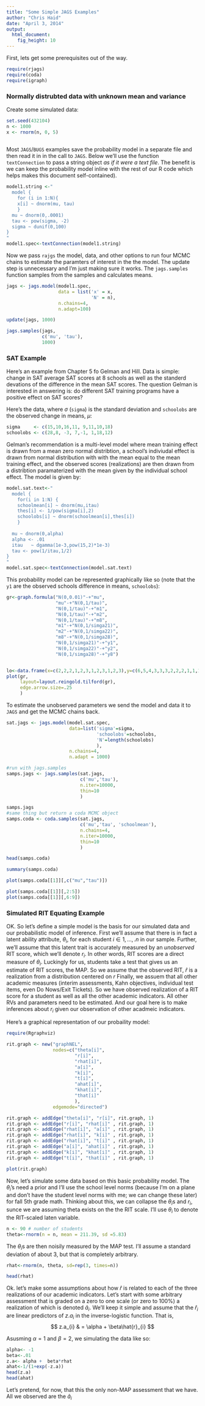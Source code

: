 ```yaml
---
title: "Some Simple JAGS Examples"
author: "Chris Haid"
date: "April 3, 2014"
output:
  html_document:
    fig_height: 10
---
```

First, lets get some prerequisites out of the way.
```r
require(rjags)
require(coda)
require(igraph)
```

### Normally distrubted data with unknown mean and variance

Create some simulated data:
```r
set.seed(432104)
n <- 1000
x <- rnorm(n, 0, 5)
 
```

Most `JAGS`/`BUGS` examples save the probability model in a separate file and then read it in in the call to `JAGS`.  Below we'll use the function `textConnection` to pass a string object *as if it were a text file*. The benefit is we can keep the probability model inline with the rest of our R code which helps makes this document self-contained).

```r
model1.string <-"
  model {
    for (i in 1:N){
    x[i] ~ dnorm(mu, tau)
    }
  mu ~ dnorm(0,.0001)
  tau <- pow(sigma, -2)
  sigma ~ dunif(0,100)
}
"
model1.spec<-textConnection(model1.string)
```


Now we pass  `rajgs` the model, data, and other options to run four MCMC chains to estimate the paramters of interest in the the model.  The update step is unnecessary and I'm just making sure it works.  The `jags.samples` function samples from the samples and calculates means.
```r
jags <- jags.model(model1.spec,
                   data = list('x' = x,
                               'N' = n),
                   n.chains=4,
                   n.adapt=100)

update(jags, 1000)

jags.samples(jags,
             c('mu', 'tau'),
             1000)
```

### SAT Example
Here's an example from Chapter 5 fo Gelman and Hill.  Data is simple: change in SAT average SAT scores at 8 schools as well as the standerd devations of the difference in the mean SAT scores.  The question Gelman is interested in answering is:  do different SAT training programs have a positive effect on SAT scores?

Here's the data, where $\sigma$ (`sigma`) is the standard deviation and `schoolobs` are the observed change in means, $\mu$:
```r
sigma     <- c(15,10,16,11, 9,11,10,18)
schoolobs <- c(28,8, -3, 7,-1, 1,18,12)
```
Gelman's recommendation is a multi-level model where mean training effect is drawn from a mean zero normal distribtion, a school's indiviudal effect is drawn from normal distribution with with the mean equal to the mean training effect, and the observed scores (realizations) are then drawn from a distribtion paramaterized with the mean given by the individual school effect.  The model is given by:
```r
model.sat.text<-"
  model {
    for(i in 1:N) {
    schoolmean[i] ~ dnorm(mu,itau)
    thes[i] <- 1/pow(sigma[i],2)
    schoolobs[i] ~ dnorm(schoolmean[i],thes[i])
    }
 
  mu ~ dnorm(0,alpha)
  alpha <- .01
  itau   ~ dgamma(1e-3,pow(15,2)*1e-3)
  tau <- pow(1/itau,1/2)
}
"
model.sat.spec<-textConnection(model.sat.text)
```

This probability model can be represented graphically like so (note that the `y1` are the observed schools difference in means, `schoolobs`):

```r
gr<-graph.formula("N(0,0.01)"-+"mu",
                  "mu"-+"N(0,1/tau)", 
                  "N(0,1/tau)"-+"m1", 
                  "N(0,1/tau)"-+"m2", 
                  "N(0,1/tau)"-+"m8",
                  "m1"-+"N(0,1/simga21)", 
                  "m2"-+"N(0,1/simga22)",
                  "m8"-+"N(0,1/simga28)", 
                  "N(0,1/simga21)"-+"y1",
                  "N(0,1/simga22)"-+"y2",  
                  "N(0,1/simga28)"-+"y8")


lo<-data.frame(x=c(2,2,2,1,2,3,1,2,3,1,2,3),y=c(6,5,4,3,3,3,2,2,2,1,1,1))
plot(gr, 
     layout=layout.reingold.tilford(gr), 
     edge.arrow.size=.25
     )

```

To estimate the unobserved parameters we send the model and data it to `JAGS` and get the MCMC chains back.

```r
sat.jags <- jags.model(model.sat.spec,
                       data=list('sigma'=sigma,
                                 'schoolobs'=schoolobs,
                                 'N'=length(schoolobs)
                                 ),
                       n.chains=4,
                       n.adapt = 1000)

#run with jags.samples
samps.jags <- jags.samples(sat.jags,
                           c('mu','tau'),
                           n.iter=10000,
                           thin=10
                           )

samps.jags
#same thing but return a coda MCMC object
samps.coda <- coda.samples(sat.jags,
                           c('mu','tau', 'schoolmean'),
                           n.chains=4,
                           n.iter=10000,
                           thin=10
                           )

head(samps.coda)

summary(samps.coda)

plot(samps.coda[[1]][,c("mu","tau")])
```
```r
plot(samps.coda[[1]][,2:5])
plot(samps.coda[[1]][,6:9])

```


### Simulated RIT Equating Example
OK. So let's define a simple model is the basis for  our simulated data and our probabilistic model of inference.  First we'll assume that there is in fact a latent ability attribute, $\theta_i$, for each student $i \in {1,\dots,.n}$ in our sample.  Further, we'll assume that this latent trait is accurately measured by an *unobserved* RIT score, which we'll denote $r_{i}$. In other words, RIT scores are a direct measure of $\theta_i$. Luckingly for us, students take a test that gives us an estimate of RIT scores, the MAP.  So we assume that the observed RIT, $\hat{r}$ is a realization from a distribution  centered on $r$
Finally, we assuem that all other academic measures (interim assessments, Kahn objectives, individual test items, even Do Nows/Exit Tickets).  So we have observed realization of a RIT score for a student as well as all the other academic indicators.  All other RVs and parameters need to be estimated.  And our goal here is to make inferences about $r_i$ given our observation of other acadmeic indicators.  

Here's a graphical representation of our probaility model:

```r
require(Rgraphviz)

rit.graph <- new("graphNEL", 
                 nodes=c("theta[i]",
                         "r[i]",
                         "rhat[i]",
                         "a[i]",
                         "k[i]",
                         "t[i]",
                         "ahat[i]",
                         "khat[i]",
                         "that[i]"
                         ),
                 edgemode="directed")

rit.graph <- addEdge("theta[i]", "r[i]", rit.graph, 1)
rit.graph <- addEdge("r[i]", "rhat[i]" , rit.graph, 1)
rit.graph <- addEdge("rhat[i]", "a[i]" , rit.graph, 1)
rit.graph <- addEdge("rhat[i]", "k[i]" , rit.graph, 1)
rit.graph <- addEdge("rhat[i]", "t[i]" , rit.graph, 1)
rit.graph <- addEdge("a[i]", "ahat[i]" , rit.graph, 1)
rit.graph <- addEdge("k[i]", "khat[i]" , rit.graph, 1)
rit.graph <- addEdge("t[i]", "that[i]" , rit.graph, 1)

plot(rit.graph)

```
Now, let's simulate some data based on this basic probability model. The $\theta_i$'s need a prior and I'll use the school level norms (because I'm on a plane and don't have the student level norms with me; we can change these later) for fall 5th grade math.  Thinking about this, we can collapse the $\theta_i$s and $r_i$, sunce we are assuming theta exists on the the RIT scale. I'll use $\theta_i$ to denote the RIT-scaled laten variable. 

```r
n <- 90 # number of students
theta<-rnorm(n = n, mean = 211.39, sd =5.83)
```
The $\theta_i$s are then noisily measured by the MAP test.  I'll assume a standard deviation of about 3, but that is completely arbitrary.
```r
rhat<-rnorm(n, theta, sd=rep(3, times=n))

head(rhat)
```
Ok. let's make some assumptions about how $\hat{r}$ is related to each of the three realizations of our academic indicators. Let's start with some arbitrary assessment that is graded on a zero to one scale (or zero to 100%) a realization of which is denoted $\hat{a}_i$. We'll keep it simple and assume that the $\hat{r}_i$ are linear predictors of $z.a_{i}$ in the inverse-logistic function.  That is,
$$ z.a_{i} & = \alpha + \beta\hat{r}_{i} $$

Asusming $\alpha = 1$ and $\beta = 2$, we simulating the data like so:
```r
alpha<- -1
beta<-.01
z.a<- alpha +  beta*rhat
ahat<-1/(1+exp(-z.a))
head(z.a)
head(ahat)
```

Let's pretend, for now, that this the only non-MAP assessment that we have.  All we observed are the $\hat{a}_i$





